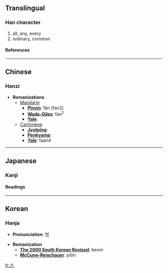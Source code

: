 {{see|凡}}

==Translingual==
===Han character===
{{Han char|rad=几|as=01|sn=3|four=|canj=竹竹弓 (HHN), X竹竹弓 (XHHN)}}
# all, any, every
# ordinary, common
====References====
{{Han ref|kx=0134.021|dkj=01740|dj=0299.110|hdz=10276.020|uh=51E2|ud=20962}}
----

==Chinese==
===Hanzi===


* '''Romanizations'''
** [[Mandarin]]
*** '''[[Pinyin]]''': fán (fan2)
*** '''[[Wade-Giles]]''': fan<sup>2</sup>
*** '''[[Yale]]''': 
**[[Cantonese]]
***'''[[Jyutping]]''':
***'''[[Penkyamp]]''': 
***'''[[Yale]]''': faan4


----
==Japanese==
===Kanji===
{{ja-kanji|grade=|rs=几01}}
====Readings====
{{ja-readings|on=[[ぼん]] (bon), [[はん]] (han)|kun=[[すべて]] (subete), [[およそ]] (oyoso)}}


----
==Korean==
===Hanja===

* '''Pronunciation''': 범

* '''Romanization'''
** '''[[The 2000 South Korean Revised Romanization|The 2000 South Korean Revised]]''': beom
** '''[[McCune-Reischauer]]''': pŏm


[[fr:凢]]